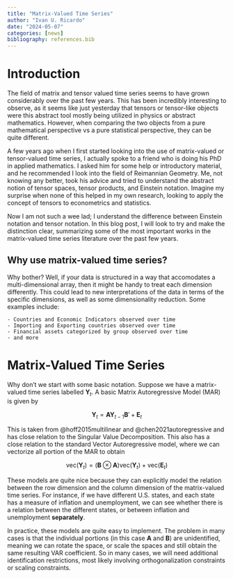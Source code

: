 ```yaml
---
title: "Matrix-Valued Time Series"
author: "Ivan U. Ricardo"
date: "2024-05-07"
categories: [news]
bibliography: references.bib
---
```


# Introduction

The field of matrix and tensor valued time series seems to have grown considerably over the past few years.
This has been incredibly interesting to observe, as it seems like just yesterday that tensors or tensor-like objects were this abstract tool mostly being utilized in physics or abstract mathematics.
However, when comparing the two objects from a pure mathematical perspective vs a pure statistical perspective, they can be quite different.

A few years ago when I first started looking into the use of matrix-valued or tensor-valued time series, I actually spoke to a friend who is doing his PhD in applied mathematics.
I asked him for some help or introductory material, and he recommended I look into the field of Reimannian Geometry.
Me, not knowing any better, took his advice and tried to understand the abstract notion of tensor spaces, tensor products, and Einstein notation.
Imagine my surprise when none of this helped in my own research, looking to apply the concept of tensors to econometrics and statistics.

Now I am not such a wee lad; I understand the difference between Einstein notation and tensor notation.
In this blog post, I will look to try and make the distinction clear, summarizing some of the most important works in the matrix-valued time series literature over the past few years.

## Why use matrix-valued time series?

Why bother?
Well, if your data is structured in a way that accomodates a multi-dimensional array, then it might be handy to treat each dimension differently.
This could lead to new interpretations of the data in terms of the specific dimensions, as well as some dimensionality reduction.
Some examples include:

    - Countries and Economic Indicators observed over time
    - Importing and Exporting countries observed over time
    - Financial assets categorized by group observed over time
    - and more

# Matrix-Valued Time Series

Why don't we start with some basic notation.
Suppose we have a matrix-valued time series labelled $\mathbf{Y}_t$.
A basic Matrix Autoregressive Model (MAR) is given by

$$
\mathbf{Y}_t = \mathbf{A} \mathbf{Y}_{t-1} \mathbf{B}' + \mathbf{E}_t
$$

This is taken from @hoff2015multilinear and @chen2021autoregressive and has close relation to the Singular Value Decomposition.
This also has a close relation to the standard Vector Autoregressive model, where we can vectorize all portion of the MAR to obtain

$$
\text{vec} (\mathbf{Y}_t) = (\mathbf{B} \otimes \mathbf{A}) \text{vec} (\mathbf{Y}_t) + \text{vec} (\mathbf{E}_t)
$$

These models are quite nice because they can explicitly model the relation between the row dimension and the column dimension of the matrix-valued time series.
For instance, if we have different U.S. states, and each state has a measure of inflation and unemployment, we can see whether there is a relation between the different states, or between inflation and unemployment **separately**.

In practice, these models are quite easy to implement.
The problem in many cases is that the individual portions (in this case $\mathbf{A}$ and $\mathbf{B}$) are unidentified, meaning we can rotate the space, or scale the spaces and still obtain the same resulting VAR coefficient.
So in many cases, we will need additional identification restrictions, most likely involving orthogonalization constraints or scaling constraints.




